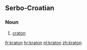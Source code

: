==Serbo-Croatian==

===Noun===
{{sh-noun|r|g=m|кратон}}

# {{geology|lang=sh}} [[craton]]

[[fr:kraton]]
[[hr:kraton]]
[[nl:kraton]]
[[zh:kraton]]